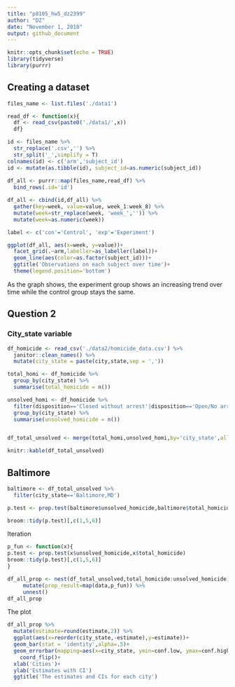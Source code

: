 ```yaml
---
title: "p8105_hw5_dz2399"
author: "DZ"
date: "November 1, 2018"
output: github_document
---
```


```r
knitr::opts_chunk$set(echo = TRUE)
library(tidyverse)
library(purrr)
```

## Creating a dataset
```r
files_name <- list.files('./data1')

read_df <- function(x){
  df <- read_csv(paste0('./data1/',x))
  df}

id <- files_name %>% 
  str_replace('.csv','') %>%
  str_split('_',simplify = T)                                                         
colnames(id) <- c('arm','subject_id')
id <- mutate(as.tibble(id), subject_id=as.numeric(subject_id))
  
df_all <- purrr::map(files_name,read_df) %>% 
  bind_rows(.id='id') 

df_all <- cbind(id,df_all) %>% 
  gather(key=week, value=value, week_1:week_8) %>% 
  mutate(week=str_replace(week, 'week_','')) %>% 
  mutate(week=as.numeric(week))

label <- c('con'='Control', 'exp'='Experiment')

ggplot(df_all, aes(x=week, y=value))+
  facet_grid(.~arm,labeller=as_labeller(label))+
  geom_line(aes(color=as.factor(subject_id)))+
  ggtitle('Observations on each subject over time')+
  theme(legend.position='bottom')
```

As the graph shows, the experiment group shows an increasing trend over time while the control group stays the same.


## Question 2

### City_state variable
```r
df_homicide <- read_csv('./data2/homicide_data.csv') %>%
  janitor::clean_names() %>% 
  mutate(city_state = paste(city,state,sep = ',')) 

total_homi <- df_homicide %>% 
  group_by(city_state) %>% 
  summarise(total_homicide = n()) 

unsolved_homi <- df_homicide %>% 
  filter(disposition=='Closed without arrest'|disposition=='Open/No arrest') %>% 
  group_by(city_state) %>% 
  summarise(unsolved_homicide = n()) 


df_total_unsolved <- merge(total_homi,unsolved_homi,by='city_state',all = T) 

knitr::kable(df_total_unsolved)

```

## Baltimore
```r
baltimore <- df_total_unsolved %>% 
  filter(city_state=='Baltimore,MD')

p.test <- prop.test(baltimore$unsolved_homicide,baltimore$total_homicide) 

broom::tidy(p.test)[,c(1,5,6)]
```


Iteration
```r
p_fun <- function(x){
p.test <- prop.test(x$unsolved_homicide,x$total_homicide) 
broom::tidy(p.test)[,c(1,5,6)]
}

df_all_prop <- nest(df_total_unsolved,total_homicide:unsolved_homicide) %>% 
     mutate(prop_result=map(data,p_fun)) %>% 
     unnest()
df_all_prop
```

The plot
```r
df_all_prop %>% 
  mutate(estimate=round(estimate,2)) %>% 
  ggplot(aes(x=reorder(city_state,-estimate),y=estimate))+
  geom_bar(stat = 'identity',alpha=.5)+
  geom_errorbar(mapping=aes(x=city_state, ymin=conf.low, ymax=conf.high), width=0.1, size=1, color="blue",alpha=.5)+
    coord_flip()+
  xlab('Cities')+
  ylab('Estimates with CI')
  ggtitle('The estimates and CIs for each city')

```

